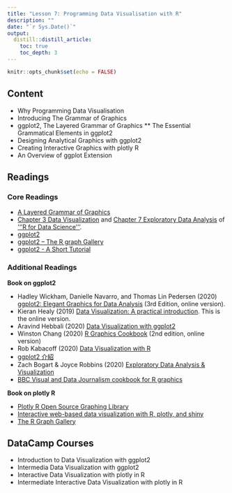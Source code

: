 ```yaml
---
title: "Lesson 7: Programming Data Visualisation with R"
description: ""
date: "`r Sys.Date()`"
output:
  distill::distill_article:
    toc: true
    toc_depth: 3
---
```


```r
knitr::opts_chunk$set(echo = FALSE)
```

## Content

* Why Programming Data Visualisation
* Introducing The Grammar of Graphics
* ggplot2, The Layered Grammar of Graphics
** The Essential Grammatical Elements in ggplot2
* Designing Analytical Graphics with ggplot2
* Creating Interactive Graphics with plotly R
* An Overview of ggplot Extension

## Readings

### Core Readings
* [A Layered Grammar of Graphics](https://vita.had.co.nz/papers/layered-grammar.html)
* [Chapter 3 Data Visualization](https://r4ds.had.co.nz/data-visualisation.html) and [Chapter 7 Exploratory Data Analysis](https://r4ds.had.co.nz/exploratory-data-analysis.html) of ['''R for Data Science'''](https://r4ds.had.co.nz/graphics-for-communication.html Chapter 28 Graphics for communication).  
* [ggplot2](https://ggplot2.tidyverse.org//)
* [ggplot2 – The R graph Gallery](http://www.r-graph-gallery.com/portfolio/ggplot2-package/)
* [ggplot2 - A Short Tutorial](http://r-statistics.co/ggplot2-Tutorial-With-R.html)

### Additional Readings

**Book on ggplot2**

* Hadley Wickham, Danielle Navarro, and Thomas Lin Pedersen (2020) [ggplot2: Elegant Graphics for Data Analysis](https://ggplot2-book.org/index.html) (3rd Edition, online version).
* Kieran Healy (2019) [Data Visualization: A practical introduction](https://socviz.co/).  This is the online version.
* Aravind Hebbali (2020) [Data Visualization with ggplot2](https://viz-ggplot2.rsquaredacademy.com/index.html)
* Winston Chang (2020) [R Graphics Cookbook](https://r-graphics.org/) (2nd edition, online version)
* Rob Kabacoff (2020) [Data Visualization with R](https://rkabacoff.github.io/datavis/)
* [ggplot2 介紹](https://bookdown.org/tpemartin/minicourse_ggplot2/)
* Zach Bogart & Joyce Robbins (2020) [Exploratory Data Analysis & Visualization](https://edav.info/)
* [BBC Visual and Data Journalism cookbook for R graphics](https://bbc.github.io/rcookbook/)

**Book on plotly R**

* [Plotly R Open Source Graphing Library](https://plot.ly/r/)
* [Interactive web-based data visualization with R, plotly, and shiny](https://plotly-r.com/index.html)
* [The R Graph Gallery](https://www.r-graph-gallery.com/index.html)

## DataCamp Courses
* Introduction to Data Visualization with ggplot2 
* Intermedia Data Visualization with ggplot2 
* Interactive Data Visualization with plotly in R
* Intermediate Interactive Data Visualization with plotly in R





